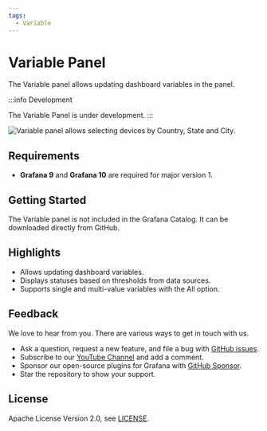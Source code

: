 ```yaml
---
tags:
  - Variable
---
```



# Variable Panel

The Variable panel allows updating dashboard variables in the panel.

:::info Development

The Variable Panel is under development.
:::

<Image
  title="Variable panel allows selecting devices by Country, State and City."
  src="/img/plugins/volkovlabs-variable-panel/dashboard.png"
/>

## Requirements

- **Grafana 9** and **Grafana 10** are required for major version 1.

## Getting Started

The Variable panel is not included in the Grafana Catalog. It can be downloaded directly from GitHub.

## Highlights

- Allows updating dashboard variables.
- Displays statuses based on thresholds from data sources.
- Supports single and multi-value variables with the All option.

## Feedback

We love to hear from you. There are various ways to get in touch with us.

- Ask a question, request a new feature, and file a bug with [GitHub issues](https://github.com/volkovlabs/volkovlabs-variable-panel/issues/new/choose).
- Subscribe to our [YouTube Channel](https://www.youtube.com/@volkovlabs) and add a comment.
- Sponsor our open-source plugins for Grafana with [GitHub Sponsor](https://github.com/sponsors/VolkovLabs).
- Star the repository to show your support.

## License

Apache License Version 2.0, see [LICENSE](https://github.com/volkovlabs/volkovlabs-variable-panel/blob/main/LICENSE).
